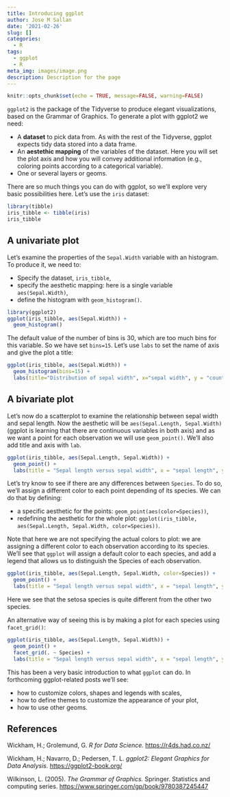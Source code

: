 ```yaml
---
title: Introducing ggplot
author: Jose M Sallan
date: '2021-02-26'
slug: []
categories:
  - R
tags:
  - ggplot
  - R
meta_img: images/image.png
description: Description for the page
---
```


```r
knitr::opts_chunk$set(echo = TRUE, message=FALSE, warning=FALSE)
```

`ggplot2` is the package of the Tidyverse to produce elegant visualizations, based on the Grammar of Graphics. To generate a plot with ggplot2 we need:

* A **dataset** to pick data from. As with the rest of the Tidyverse, ggplot expects tidy data stored into a data frame.
* An **aestethic mapping** of the variables of the dataset. Here you will set the plot axis and how you will convey additional information (e.g., coloring points according to a categorical variable).
* One or several layers or geoms.

There are so much things you can do with ggplot, so we'll explore very basic possibilities here. Let's use the `iris` dataset:

```r
library(tibble)
iris_tibble <- tibble(iris)
iris_tibble
```

## A univariate plot

Let's examine the properties of the `Sepal.Width` variable with an histogram. To produce it, we need to:

* Specify the dataset, `iris_tibble`,
* specify the aesthetic mapping: here is a single variable `aes(Sepal.Width)`,
* define the histogram with `geom_histogram()`.

```r
library(ggplot2)
ggplot(iris_tibble, aes(Sepal.Width)) + 
  geom_histogram()
```

The default value of the number of bins is 30, which are too much bins for this variable. So we have set `bins=15`. Let's use `labs` to set the name of axis and give the plot a title:

```r
ggplot(iris_tibble, aes(Sepal.Width)) + 
  geom_histogram(bins=15) +
  labs(title="Distribution of sepal width", x="sepal width", y = "count")
```

## A bivariate plot

Let's now do a scatterplot to examine the relationship between sepal width and sepal length. Now the aesthetic will be `aes(Sepal.Length, Sepal.Width)` (ggplot is learning that there are continuous variables in both axis) and as we want a point for each observation we will use `geom_point()`. We'll also add title and axis with `lab`.

```r
ggplot(iris_tibble, aes(Sepal.Length, Sepal.Width)) + 
  geom_point() +
  labs(title = "Sepal length versus sepal width", x = "sepal length", y = "sepal width")
```

Let's try know to see if there are any differences between `Species`. To do so, we'll assign a different color to each point depending of its species. We can do that by defining:

* a specific aesthetic for the points: `geom_point(aes(color=Species))`,
* redefining the aesthetic for the whole plot: `ggplot(iris_tibble, aes(Sepal.Length, Sepal.Width, color=Species))`.

Note that here we are not specifying the actual colors to plot: we are assigning a different color to each observation according to its species. We'll see that `ggplot` will assign a default color to each species, and add a legend that allows us to distinguish the Species of each observation.

```r
ggplot(iris_tibble, aes(Sepal.Length, Sepal.Width, color=Species)) + 
  geom_point() +
  labs(title = "Sepal length versus sepal width", x = "sepal length", y = "sepal width")
```

Here we see that the setosa species is quite different from the other two species.

An alternative way of seeing this is by making a plot for each species using `facet_grid()`:

```r
ggplot(iris_tibble, aes(Sepal.Length, Sepal.Width)) + 
  geom_point() +
  facet_grid(. ~ Species) +
  labs(title = "Sepal length versus sepal width", x = "sepal length", y = "sepal width")
```

This has been a very basic introduction to what `ggplot` can do. In forthcoming ggplot-related posts we'll see:

* how to customize colors, shapes and legends with scales,
* how to define themes to customize the appearance of your plot,
* how to use other geoms.

## References

Wickham, H.; Grolemund, G. *R for Data Science.* <https://r4ds.had.co.nz/>

Wickham, H.; Navarro, D.; Pedersen, T. L. *ggplot2: Elegant Graphics for Data Analysis.* <https://ggplot2-book.org/>

Wilkinson, L. (2005). *The Grammar of Graphics.* Springer. Statistics and computing series. <https://www.springer.com/gp/book/9780387245447>